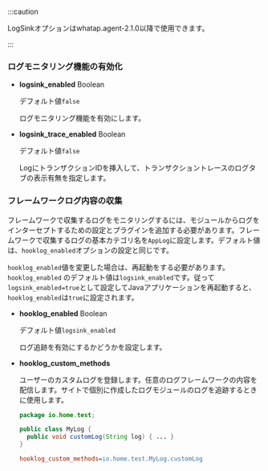 :::caution

LogSinkオプションはwhatap.agent-2.1.0以降で使用できます。

:::

### ログモニタリング機能の有効化

-   **logsink_enabled** <span class='type'>Boolean</span>

    デフォルト値`false`

    ログモニタリング機能を有効にします。

-   **logsink_trace_enabled** <span class='type'>Boolean</span>

    デフォルト値`false`

    LogにトランザクションIDを挿入して、トランザクショントレースのログタブの表示有無を指定します。  

### フレームワークログ内容の収集

フレームワークで収集するログをモニタリングするには、モジュールからログをインターセプトするための設定とプラグインを追加する必要があります。フレームワークで収集するログの基本カテゴリ名を`AppLog`に設定します。デフォルト値は、`hooklog_enabled`オプションの設定と同じです。

`hooklog_enabled`値を変更した場合は、再起動をする必要があります。`hooklog_enabled` のデフォルト値は`logsink_enabled`です。従って`logsink_enabled=true`として設定してJavaアプリケーションを再起動すると、`hooklog_enabled`は`true`に設定されます。

-   **hooklog_enabled** <span class='type'>Boolean</span>

    デフォルト値`logsink_enabled`

    ログ追跡を有効にするかどうかを設定します。

-   **hooklog_custom_methods**

    ユーザーのカスタムログを登録します。任意のログフレームワークの内容を配信します。サイトで個別に作成したログモジュールのログを追跡するときに使用します。

    ```java title='Java'
    package io.home.test;

    public class MyLog {  
      public void customLog(String log) { ... }
    }
    ```

    ```ini title='whatap.conf'
    hooklog_custom_methods=io.home.test.MyLog.customLog
    ```
